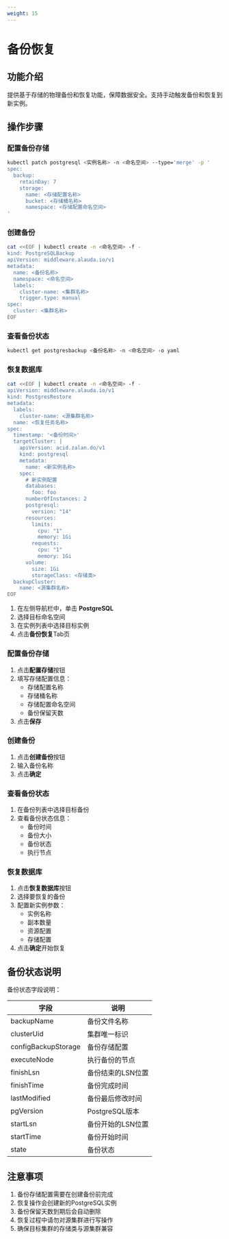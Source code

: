 ```yaml
---
weight: 15
---
```


# 备份恢复

## 功能介绍
提供基于存储的物理备份和恢复功能，保障数据安全。支持手动触发备份和恢复到新实例。

## 操作步骤
<Tabs>
<Tab label="命令行操作">

### 配置备份存储
```bash
kubectl patch postgresql <实例名称> -n <命名空间> --type='merge' -p '
spec:
  backup:
    retainDay: 7
    storage:
      name: <存储配置名称>
      bucket: <存储桶名称>
      namespace: <存储配置命名空间>
'
```

### 创建备份
```bash
cat <<EOF | kubectl create -n <命名空间> -f -
kind: PostgreSQLBackup
apiVersion: middleware.alauda.io/v1
metadata:
  name: <备份名称>
  namespace: <命名空间>
  labels:
    cluster-name: <集群名称>
    trigger.type: manual
spec:
  cluster: <集群名称>
EOF
```

### 查看备份状态
```bash
kubectl get postgresbackup <备份名称> -n <命名空间> -o yaml
```

### 恢复数据库
```bash
cat <<EOF | kubectl create -n <命名空间> -f -
apiVersion: middleware.alauda.io/v1
kind: PostgresRestore
metadata:
  labels:
    cluster-name: <源集群名称>
  name: <恢复任务名称>
spec:
  timestamp: '<备份时间>'
  targetCluster: |
    apiVersion: acid.zalan.do/v1
    kind: postgresql
    metadata:
      name: <新实例名称>
    spec:
      # 新实例配置
      databases:
        foo: foo
      numberOfInstances: 2
      postgresql:
        version: "14"
      resources:
        limits:
          cpu: "1"
          memory: 1Gi
        requests:
          cpu: "1"
          memory: 1Gi
      volume:
        size: 1Gi
        storageClass: <存储类>
  backupCluster:
    name: <源集群名称>
EOF
```

</Tab>

<Tab label="界面操作">

1. 在左侧导航栏中，单击 **PostgreSQL**
2. 选择目标命名空间
3. 在实例列表中选择目标实例
4. 点击**备份恢复**Tab页

### 配置备份存储
1. 点击**配置存储**按钮
2. 填写存储配置信息：
   - 存储配置名称
   - 存储桶名称
   - 存储配置命名空间
   - 备份保留天数
3. 点击**保存**

### 创建备份
1. 点击**创建备份**按钮
2. 输入备份名称
3. 点击**确定**

### 查看备份状态
1. 在备份列表中选择目标备份
2. 查看备份状态信息：
   - 备份时间
   - 备份大小
   - 备份状态
   - 执行节点

### 恢复数据库
1. 点击**恢复数据库**按钮
2. 选择要恢复的备份
3. 配置新实例参数：
   - 实例名称
   - 副本数量
   - 资源配置
   - 存储配置
4. 点击**确定**开始恢复

</Tab>
</Tabs>

## 备份状态说明
备份状态字段说明：

| 字段 | 说明 |
|------|------|
| backupName | 备份文件名称 |
| clusterUid | 集群唯一标识 |
| configBackupStorage | 备份存储配置 |
| executeNode | 执行备份的节点 |
| finishLsn | 备份结束的LSN位置 |
| finishTime | 备份完成时间 |
| lastModified | 备份最后修改时间 |
| pgVersion | PostgreSQL版本 |
| startLsn | 备份开始的LSN位置 |
| startTime | 备份开始时间 |
| state | 备份状态 |

## 注意事项
1. 备份存储配置需要在创建备份前完成
2. 恢复操作会创建新的PostgreSQL实例
3. 备份保留天数到期后会自动删除
4. 恢复过程中请勿对源集群进行写操作
5. 确保目标集群的存储类与源集群兼容
